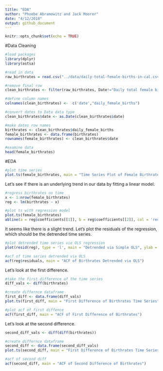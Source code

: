 ```yaml
---
title: "EDA"
author: "Phoebe Abramowitz and Jack Moorer"
date: "4/12/2018"
output: github_document
---
```


```r
knitr::opts_chunk$set(echo = TRUE)
```

#Data Cleaning

```r
#load packages
library(dplyr)
library(astsa)

#read in data
raw_birthrates = read.csv("../data/daily-total-female-births-in-cal.csv")

#remove final row
clean_birthrates <- filter(raw_birthrates, Date!="Daily total female births in California")

#define column names
colnames(clean_birthrates) <-  c('date',"daily_female_births")

#convert dates to Data data type
clean_birthrates$date <- as.Date(clean_birthrates$date)

#make dates row names
birthrates <- clean_birthrates$daily_female_births
female_birthrates <- data.frame(birthrates)
rownames(female_birthrates) <- clean_birthrates$date

#examine data
head(female_birthrates)
```

#EDA
```r
#plot time series
plot.ts(female_birthrates, main = "Time Series Plot of Female Birthrate Data")
```

Let's see if there is an underlying trend in our data by fitting a linear model.

```r
#regress birthrates on time
x <- 1:nrow(female_birthrates)
reg <- lm(birthrates ~ x)

#plot ts with regression model
plot.ts(female_birthrates)
abline(a = reg$coefficients[[1]], b = reg$coefficients[[2]], col = 'red')
```
 
It seems like there is a slight trend. Let's plot the residuals of the regression, which should be the detrended time series.


```r
#plot detrended time series vie OLS regression
plot(resid(reg), type = 'l', main = "Detrended via Simple OLS", ylab = "Birthrates Detrended", xlab = "Time")
```
 
```r
#acf of time series detrended via OLS
acf(reg$residuals, main = "ACF of Birthrates Detrended via OLS")
```
 

Let's look at the first difference.
 
 
```r
#take the first difference of the time series
diff_vals <- diff(birthrates)

#create differnce dataframe
first_diff <- data.frame(diff_vals)
plot.ts(first_diff, main = "First Difference of Birthrates Time Series")
```
 
```r
#plot acf of first diffence
acf(first_diff, main = "ACF of First Difference of Birthrates")
```
 
Let's look at the second difference.

```r
second_diff_vals <- diff(diff(birthrates))

#create differnce dataframe
second_diff <- data.frame(second_diff_vals)
plot.ts(second_diff, main = "First Difference of Birthrates Time Series")
```
```r
#acf of second diff
acf(second_diff, main = "ACF of Second Difference of Birthrates")
```
